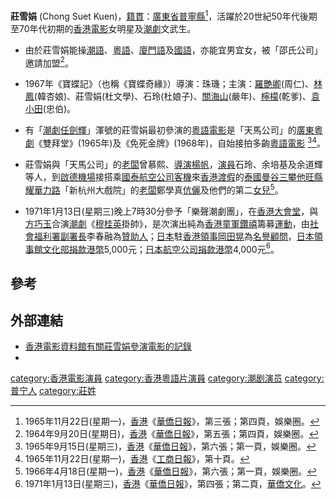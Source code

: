 '''莊雪娟''' (Chong Suet Kuen)，[[籍貫|籍貫]]：[[廣東省|廣東省]][[普寧縣|普寧縣]]<ref>1965年11月22日(星期一)，[[香港|香港]]《[[華僑日報|華僑日報]]》，第三張；第四頁，娛樂圈。</ref>，活躍於20世紀50年代後期至70年代初期的[[香港|香港]][[電影|電影]]女明星及[[潮劇|潮劇]]文武生。

* 由於莊雪娟能操[[潮語|潮語]]、[[粵語|粵語]]、[[廈門語|廈門語]]及[[國語|國語]]，亦能宜男宜女，被「邵氏公司」邀請加盟<ref>1964年9月20日(星期日)，[[香港|香港]]《[[華僑日報|華僑日報]]》，第五張；第四頁，娛樂圈。</ref>。

* 1967年《寶蝶記》（也稱《寶蝶奇緣》）導演：珠璣；主演：[[羅艷卿|羅艷卿]](周仁)、[[林鳳_(香港藝人)|林鳳]](韓杏娘)、莊雪娟(杜文學)、石玲(杜娘子)、[[關海山|關海山]](嚴年)、[[檸檬_(演員)|檸檬]](乾爹)、[[袁小田|袁小田]](忠伯)。

* 有「[[潮劇|潮劇]][[任劍輝|任劍輝]]」渾號的莊雪娟最初參演的[[粵語|粵語]][[電影|電影]]是「天馬公司」的[[廣東|廣東]][[粵劇|粵劇]]《雙拜堂》(1965年)及《免死金牌》(1968年)，自始接拍多齣[[粵語|粵語]][[電影|電影]] <ref>1965年9月15日(星期三)，[[香港|香港]]《[[華僑日報|華僑日報]]》，第六張；第一頁，娛樂圈。</ref><ref>1965年11月22日(星期一)，[[香港|香港]]《[[工商日報|工商日報]]》，第十頁。</ref>。

* 莊雪娟與「天馬公司」的[[老闆|老闆]]曾慕熙、[[導演|導演]][[楊帆|楊帆]]，[[演員|演員]]石玲、余培基及余道輝等人，到[[啟德機場|啟德機場]]接搭乘[[國泰航空公司|國泰航空公司]][[客機|客機]]來[[香港|香港]][[渡假|渡假]]的[[泰國|泰國]][[曼谷|曼谷]][[三攀他旺縣|三攀他旺縣]][[耀華力路|耀華力路]]「新杭州大戲院」的[[老闆|老闆]]鄭學真[[伉儷|伉儷]]及他們的第二[[女兒|女兒]]<ref>1966年4月18日(星期一)，[[香港|香港]]《[[華僑日報|華僑日報]]》，第六張；第一頁，娛樂圈。</ref>。

* 1971年1月13日(星期三)晚上7時30分參予「樂聲潮劇團」，在[[香港大會堂|香港大會堂]]，與[[方巧玉|方巧玉]]合演[[潮劇|潮劇]]《[[穆桂英|穆桂英]]掛帥》，是次演出純為[[香港|香港]][[童軍|童軍]][[鑽禧|鑽禧]]籌募[[運動|運動]]，由[[社會福利署|社會福利署]][[副署長|副署長]]李春融為[[贊助人|贊助人]]；[[日本|日本]]駐[[香港|香港]][[領事|領事]][[岡田晃_(外交官)|岡田晃]]為[[名譽|名譽]][[顧問|顧問]]，[[日本|日本]][[領事館|領事館]][[文化部|文化部]][[捐款|捐款]][[港幣|港幣]]5,000元；[[日本航空公司|日本航空公司]][[捐款|捐款]][[港幣|港幣]]4,000元<ref>1971年1月13日(星期三)，[[香港|香港]]《[[華僑日報|華僑日報]]》，第四張；第二頁，[[華僑|華僑]][[文化|文化]]。</ref>。

== 參考 ==
<div class="references-small">
<references />
</div>

== 外部連結 ==
* [http://ipac.hkfa.lcsd.gov.hk/ipac20/ipac.jsp?session=124Q7X0450760.96&profile=hkfa&uri=link=3100036@!8418@!3100024@!3100036&aspect=basic_search&menu=search&ri=1&source=192.168.110.61@!horizon&term=%E8%8E%8A%E9%9B%AA%E5%A8%9F%2C&index=NAMEBRP 香港電影資料館有關莊雪娟參演電影的記錄]{{dead link|date=2018年4月 |bot=InternetArchiveBot |fix-attempted=yes }}
* {{hkmdb name|03326}}

[[category:香港電影演員|category:香港電影演員]]
[[category:香港粵語片演員|category:香港粵語片演員]]
[[category:潮剧演员|category:潮剧演员]]
[[category:普宁人|category:普宁人]]
[[category:莊姓|category:莊姓]]
